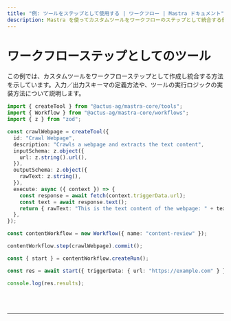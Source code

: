 ```yaml
---
title: "例: ツールをステップとして使用する | ワークフロー | Mastra ドキュメント"
description: Mastra を使ってカスタムツールをワークフローのステップとして統合する例。
---
```



# ワークフローステップとしてのツール

この例では、カスタムツールをワークフローステップとして作成し統合する方法を示しています。入力／出力スキーマの定義方法や、ツールの実行ロジックの実装方法について説明します。

```ts showLineNumbers copy
import { createTool } from "@actus-ag/mastra-core/tools";
import { Workflow } from "@actus-ag/mastra-core/workflows";
import { z } from "zod";

const crawlWebpage = createTool({
  id: "Crawl Webpage",
  description: "Crawls a webpage and extracts the text content",
  inputSchema: z.object({
    url: z.string().url(),
  }),
  outputSchema: z.object({
    rawText: z.string(),
  }),
  execute: async ({ context }) => {
    const response = await fetch(context.triggerData.url);
    const text = await response.text();
    return { rawText: "This is the text content of the webpage: " + text };
  },
});

const contentWorkflow = new Workflow({ name: "content-review" });

contentWorkflow.step(crawlWebpage).commit();

const { start } = contentWorkflow.createRun();

const res = await start({ triggerData: { url: "https://example.com" } });

console.log(res.results);
```

<br />
<br />
<hr className="dark:border-[#404040] border-gray-300" />
<br />
<br />
<GithubLink
  link={
    "https://github.com/mastra-ai/mastra/blob/main/examples/basics/workflows/tool-as-workflow-step"
  }
/>
